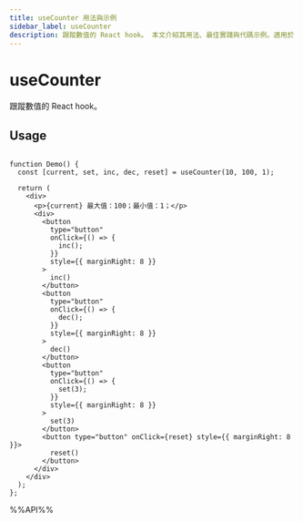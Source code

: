 ```yaml
---
title: useCounter 用法與示例
sidebar_label: useCounter
description: 跟蹤數值的 React hook。 本文介紹其用法、最佳實踐與代碼示例。適用於 React 開發中需要處理副作用的場景。
---
```

# useCounter

跟蹤數值的 React hook。

## Usage

```tsx live

function Demo() {
  const [current, set, inc, dec, reset] = useCounter(10, 100, 1);

  return (
    <div>
      <p>{current} 最大值：100；最小值：1；</p>
      <div>
        <button
          type="button"
          onClick={() => {
            inc();
          }}
          style={{ marginRight: 8 }}
        >
          inc()
        </button>
        <button
          type="button"
          onClick={() => {
            dec();
          }}
          style={{ marginRight: 8 }}
        >
          dec()
        </button>
        <button
          type="button"
          onClick={() => {
            set(3);
          }}
          style={{ marginRight: 8 }}
        >
          set(3)
        </button>
        <button type="button" onClick={reset} style={{ marginRight: 8 }}>
          reset()
        </button>
      </div>
    </div>
  );
};

```

%%API%%